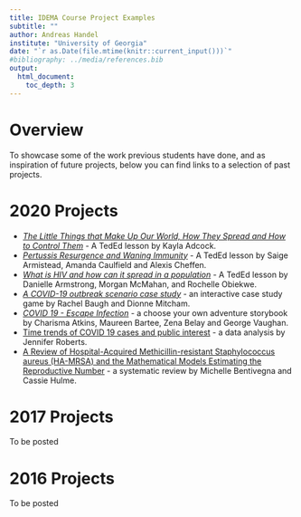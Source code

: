 ```yaml
---
title: IDEMA Course Project Examples 
subtitle: ""
author: Andreas Handel
institute: "University of Georgia"
date: "`r as.Date(file.mtime(knitr::current_input()))`"
#bibliography: ../media/references.bib
output: 
  html_document:
    toc_depth: 3
---
```


# Overview

To showcase some of the work previous students have done, and as inspiration of future projects, below you can find links to a selection of past projects. 

<!-- (The reason not many projects for early years are shown is because I only post with student permission and I decided to post this in 2020 where it was hard to reach long-graduated students `r emo::ji('smile')`) -->

# 2020 Projects

* [_The Little Things that Make Up Our World, How They Spread and How to Control Them_](https://ed.ted.com/on/3RcRFTdu) - A TedEd lesson by Kayla Adcock.
* [_Pertussis Resurgence and Waning Immunity_](https://ed.ted.com/on/jQ8yORTf) - A TedEd lesson by Saige Armistead, Amanda Caulfield and Alexis Cheffen.
* [_What is HIV and how can it spread in a population_](https://ed.ted.com/on/SB3Q6tMr) - A TedEd lesson by Danielle Armstrong, Morgan McMahan, and Rochelle Obiekwe.
* [_A COVID-19 outbreak scenario case study_](https://outbreakscenario.wordpress.com/) - an interactive case study game by Rachel Baugh and Dionne Mitcham. 
* [_COVID 19 - Escape Infection_](https://docs.google.com/presentation/d/1xoRyDp_kpG5Gp3gGzWI7q8P4vm2nFH8YXo6eDMaeZHY/preview#slide=id.g539b68e07a_1_31) - a choose your own adventure storybook by Charisma Atkins, Maureen Bartee, Zena Belay and George Vaughan. 
* [Time trends of COVID 19 cases and public interest](./media/Jennifer_Roberts_Class_Project_2020.pdf) - a data analysis by Jennifer Roberts.
* [A Review of Hospital-Acquired Methicillin-resistant Staphylococcus aureus (HA-MRSA) and the Mathematical Models Estimating the Reproductive Number](./media/MRSA_and_R0_2020_Project.pdf) - a systematic review by Michelle Bentivegna and Cassie Hulme.


# 2017 Projects

To be posted

# 2016 Projects

To be posted

